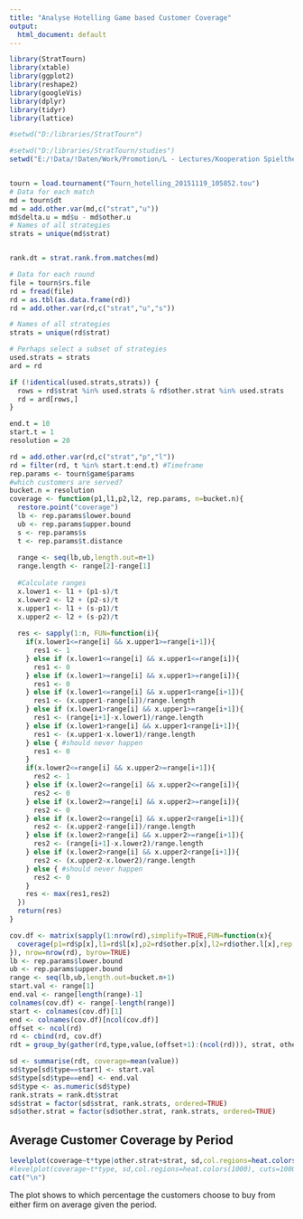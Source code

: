 ```yaml
---
title: "Analyse Hotelling Game based Customer Coverage"
output:
  html_document: default
---
```


```r
library(StratTourn)
library(xtable)
library(ggplot2)
library(reshape2)
library(googleVis)
library(dplyr)
library(tidyr)
library(lattice)
```

```r
#setwd("D:/libraries/StratTourn")

#setwd("D:/libraries/StratTourn/studies")
setwd("E:/!Data/!Daten/Work/Promotion/L - Lectures/Kooperation Spieltheorie/WS 2015-16/StratTourn/studies")


tourn = load.tournament("Tourn_hotelling_20151119_105852.tou")
# Data for each match
md = tourn$dt
md = add.other.var(md,c("strat","u"))
md$delta.u = md$u - md$other.u
# Names of all strategies
strats = unique(md$strat)


rank.dt = strat.rank.from.matches(md)

# Data for each round
file = tourn$rs.file
rd = fread(file)
rd = as.tbl(as.data.frame(rd))
rd = add.other.var(rd,c("strat","u","s"))

# Names of all strategies
strats = unique(rd$strat)

# Perhaps select a subset of strategies
used.strats = strats
ard = rd

if (!identical(used.strats,strats)) {
  rows = rd$strat %in% used.strats & rd$other.strat %in% used.strats
  rd = ard[rows,]
}

```

```r
end.t = 10
start.t = 1
resolution = 20
```

```r
rd = add.other.var(rd,c("strat","p","l"))
rd = filter(rd, t %in% start.t:end.t) #Timeframe
rep.params <- tourn$game$params
#which customers are served?
bucket.n = resolution
coverage <- function(p1,l1,p2,l2, rep.params, n=bucket.n){
  restore.point("coverage")
  lb <- rep.params$lower.bound
  ub <- rep.params$upper.bound
  s <- rep.params$s
  t <- rep.params$t.distance
  
  range <- seq(lb,ub,length.out=n+1)
  range.length <- range[2]-range[1]
  
  #Calculate ranges
  x.lower1 <- l1 + (p1-s)/t
  x.lower2 <- l2 + (p2-s)/t
  x.upper1 <- l1 + (s-p1)/t
  x.upper2 <- l2 + (s-p2)/t
  
  res <- sapply(1:n, FUN=function(i){
    if(x.lower1<=range[i] && x.upper1>=range[i+1]){
      res1 <- 1
    } else if (x.lower1<=range[i] && x.upper1<=range[i]){
      res1 <- 0
    } else if (x.lower1>=range[i] && x.upper1>=range[i]){
      res1 <- 0
    } else if (x.lower1<=range[i] && x.upper1<range[i+1]){
      res1 <- (x.upper1-range[i])/range.length
    } else if (x.lower1>range[i] && x.upper1>=range[i+1]){
      res1 <- (range[i+1]-x.lower1)/range.length
    } else if (x.lower1>range[i] && x.upper1<range[i+1]){
      res1 <- (x.upper1-x.lower1)/range.length
    } else { #should never happen
      res1 <- 0
    }
    if(x.lower2<=range[i] && x.upper2>=range[i+1]){
      res2 <- 1
    } else if (x.lower2<=range[i] && x.upper2<=range[i]){
      res2 <- 0
    } else if (x.lower2>=range[i] && x.upper2>=range[i]){
      res2 <- 0
    } else if (x.lower2<=range[i] && x.upper2<range[i+1]){
      res2 <- (x.upper2-range[i])/range.length
    } else if (x.lower2>range[i] && x.upper2>=range[i+1]){
      res2 <- (range[i+1]-x.lower2)/range.length
    } else if (x.lower2>range[i] && x.upper2<range[i+1]){
      res2 <- (x.upper2-x.lower2)/range.length
    } else { #should never happen
      res2 <- 0
    }
    res <- max(res1,res2)
  })
  return(res)
}

cov.df <- matrix(sapply(1:nrow(rd),simplify=TRUE,FUN=function(x){
  coverage(p1=rd$p[x],l1=rd$l[x],p2=rd$other.p[x],l2=rd$other.l[x],rep.params=rep.params)
}), nrow=nrow(rd), byrow=TRUE)
lb <- rep.params$lower.bound
ub <- rep.params$upper.bound
range <- seq(lb,ub,length.out=bucket.n+1)
start.val <- range[1]
end.val <- range[length(range)-1]
colnames(cov.df) <- range[-length(range)]
start <- colnames(cov.df)[1]
end <- colnames(cov.df)[ncol(cov.df)]
offset <- ncol(rd)
rd <- cbind(rd, cov.df)
rdt = group_by(gather(rd,type,value,(offset+1):(ncol(rd))), strat, other.strat, t, type)

sd <- summarise(rdt, coverage=mean(value))
sd$type[sd$type==start] <- start.val
sd$type[sd$type==end] <- end.val
sd$type <- as.numeric(sd$type)
rank.strats = rank.dt$strat
sd$strat = factor(sd$strat, rank.strats, ordered=TRUE)
sd$other.strat = factor(sd$other.strat, rank.strats, ordered=TRUE)

```
## Average Customer Coverage by Period

```r
levelplot(coverage~t*type|other.strat+strat, sd,col.regions=heat.colors(1000), cuts=1000-1, xlab="t", ylab="coverage")
#levelplot(coverage~t*type, sd,col.regions=heat.colors(1000), cuts=1000-1, xlab="t", ylab="coverage")
cat("\n")
```

The plot shows to which percentage the customers choose to buy from either firm on average given the period. 
